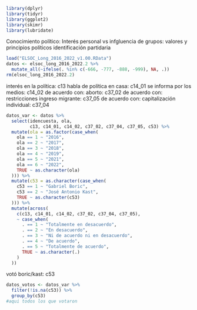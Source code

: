 
```r
library(dplyr)
library(tidyr)
library(ggplot2)
library(skimr)
library(lubridate)
```
Conocimiento político:
Interés personal vs infgluencia de grupos:
valores y principios políticos
identificación partidaria
```r
load("ELSOC_Long_2016_2022_v1.00.RData")
datos <- elsoc_long_2016_2022.2 %>% 
  mutate_all(~ifelse(. %in% c(-666, -777, -888, -999), NA, .))
rm(elsoc_long_2016_2022.2)

```
interés en la política: c13
habla de política en casa: c14_01
se informa por los medios: c14_02
de acuerdo con: aborto: c37_02
de acuerdo con: restricciones ingreso migrante: c37_05
de acuerdo con: capitalización individual: c37_04
```r
datos_var <- datos %>% 
  select(idencuesta, ola,
         c13, c14_01, c14_02, c37_02, c37_04, c37_05, c53) %>% 
  mutate(ola = as.factor(case_when(
    ola == 1 ~ "2016",
    ola == 2 ~ "2017",
    ola == 3 ~ "2018",
    ola == 4 ~ "2019",
    ola == 5 ~ "2021",
    ola == 6 ~ "2022",
    TRUE ~ as.character(ola)
  ))) %>% 
  mutate(c53 = as.character(case_when(
    c53 == 1 ~ "Gabriel Boric",
    c53 == 2 ~ "José Antonio Kast",
    TRUE ~ as.character(c53)
  ))) %>% 
  mutate(across(
    c(c13, c14_01, c14_02, c37_02, c37_04, c37_05),
    ~ case_when(
      . == 1 ~ "Totalmente en desacuerdo", 
      . == 2 ~ "En desacuerdo", 
      . == 3 ~ "Ni de acuerdo ni en desacuerdo", 
      . == 4 ~ "De acuerdo", 
      . == 5 ~ "Totalmente de acuerdo", 
      TRUE ~ as.character(.)
    )
  ))
```
votó boric/kast: c53
```r
datos_votos <- datos_var %>%
  filter(!is.na(c53)) %>% 
  group_by(c53)
#aqui todos los que votaron
```


```r

```


